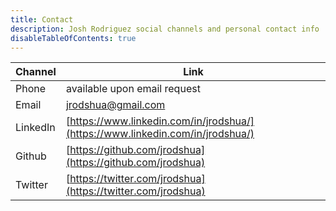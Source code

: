 ```yaml
---
title: Contact
description: Josh Rodriguez social channels and personal contact info
disableTableOfContents: true
---
```


| Channel  | Link                                                                           |
| -------- | ------------------------------------------------------------------------------ |
| Phone    | available upon email request                                                   |
| Email    | [jrodshua@gmail.com](mailto:jrodshua@gmail.com)                                |
| LinkedIn | [https://www.linkedin.com/in/jrodshua/](https://www.linkedin.com/in/jrodshua/) |
| Github   | [https://github.com/jrodshua](https://github.com/jrodshua)                     |
| Twitter  | [https://twitter.com/jrodshua](https://twitter.com/jrodshua)                   |
